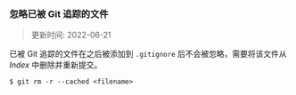### 忽略已被 Git 追踪的文件

> 更新时间: 2022-06-21

已被 Git 追踪的文件在之后被添加到 `.gitignore` 后不会被忽略，需要将该文件从 _Index_ 中删除并重新提交。

```shell
$ git rm -r --cached <filename>
```
